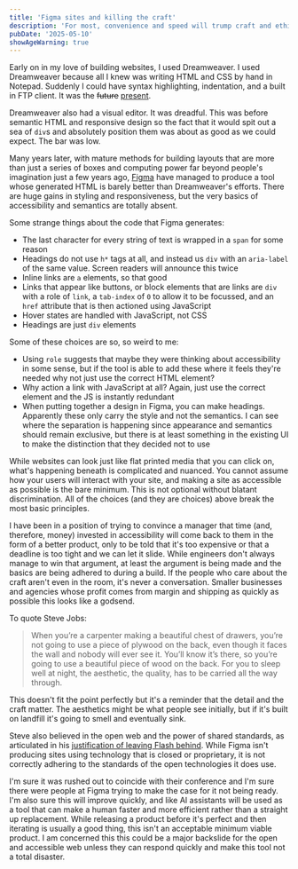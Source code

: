 ```yaml
---
title: 'Figma sites and killing the craft'
description: 'For most, convenience and speed will trump craft and ethics every time'
pubDate: '2025-05-10'
showAgeWarning: true
---
```


Early on in my love of building websites, I used Dreamweaver. I used Dreamweaver because all I knew was writing HTML and CSS by hand in Notepad. Suddenly I could have syntax highlighting, indentation, and a built in FTP client. It was the <del>future</del> <ins>present</ins>.

Dreamweaver also had a visual editor. It was dreadful. This was before semantic HTML and responsive design so the fact that it would spit out a sea of `div`s and absolutely position them was about as good as we could expect. The bar was low.

Many years later, with mature methods for building layouts that are more than just a series of boxes and computing power far beyond people's imagination just a few years ago, [Figma](https://www.figma.com/sites/) have managed to produce a tool whose generated HTML is barely better than Dreamweaver's efforts. There are huge gains in styling and responsiveness, but the very basics of accessibility and semantics are totally absent.

Some strange things about the code that Figma generates:

- The last character for every string of text is wrapped in a `span` for some reason
- Headings do not use `h*` tags at all, and instead us `div` with an `aria-label` of the same value. Screen readers will announce this twice
- Inline links are `a` elements, so that good
- Links that appear like buttons, or block elements that are links are `div` with a role of `link`, a `tab-index` of `0` to allow it to be focussed, and an `href` attribute that is then actioned using JavaScript
- Hover states are handled with JavaScript, not CSS
- Headings are just `div` elements

Some of these choices are so, so weird to me:

- Using `role` suggests that maybe they were thinking about accessibility in some sense, but if the tool is able to add these where it feels they're needed why not just use the correct HTML element?
- Why action a link with JavaScript at all? Again, just use the correct element and the JS is instantly redundant
- When putting together a design in Figma, you can make headings. Apparently these only carry the style and not the semantics. I can see where the separation is happening since appearance and semantics should remain exclusive, but there is at least something in the existing UI to make the distinction that they decided not to use

While websites can look just like flat printed media that you can click on, what's happening beneath is complicated and nuanced. You cannot assume how your users will interact with your site, and making a site as accessible as possible is the bare minimum. This is not optional without blatant discrimination. All of the choices (and they are choices) above break the most basic principles.

I have been in a position of trying to convince a manager that time (and, therefore, money) invested in accessibility will come back to them in the form of a better product, only to be told that it's too expensive or that a deadline is too tight and we can let it slide. While engineers don't always manage to win that argument, at least the argument is being made and the basics are being adhered to during a build. If the people who care about the craft aren't even in the room, it's never a conversation. Smaller businesses and agencies whose profit comes from margin and shipping as quickly as possible this looks like a godsend.

To quote Steve Jobs:

> When you’re a carpenter making a beautiful chest of drawers, you’re not going to use a piece of plywood on the back, even though it faces the wall and nobody will ever see it. You’ll know it’s there, so you’re going to use a beautiful piece of wood on the back. For you to sleep well at night, the aesthetic, the quality, has to be carried all the way through.

This doesn't fit the point perfectly but it's a reminder that the detail and the craft matter. The aesthetics might be what people see initially, but if it's built on landfill it's going to smell and eventually sink.

Steve also believed in the open web and the power of shared standards, as articulated in his [justification of leaving Flash behind](https://web.archive.org/web/20170615060422/https://www.apple.com/hotnews/thoughts-on-flash/). While Figma isn't producing sites using technology that is closed or proprietary, it is not correctly adhering to the standards of the open technologies it does use.

I'm sure it was rushed out to coincide with their conference and I'm sure there were people at Figma trying to make the case for it not being ready. I'm also sure this will improve quickly, and like AI assistants will be used as a tool that can make a human faster and more efficient rather than a straight up replacement. While releasing a product before it's perfect and then iterating is usually a good thing, this isn't an acceptable minimum viable product. I am concerned this this could be a major backslide for the open and accessible web unless they can respond quickly and make this tool not a total disaster.
